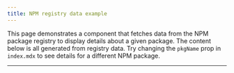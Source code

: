 ```yaml
---
title: NPM registry data example
---
```


This page demonstrates a component that fetches data from the NPM package registry to display details about a given package. The content below is all generated from registry data. Try changing the `pkgName` prop in `index.mdx` to see details for a different NPM package.

---


<PackageDetails pkgName="@astrojs/starlight" />